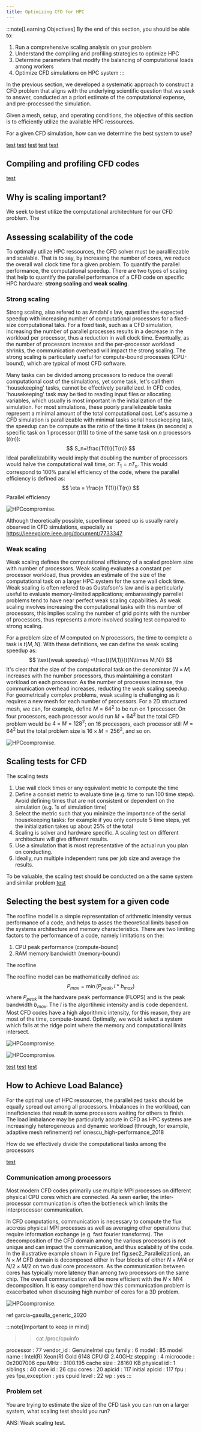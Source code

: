 ```yaml
---
title: Optimizing CFD for HPC
---
```


:::note[Learning Objectives]
By the end of this section, you should be able to:
1. Run a comprehensive scaling analysis on your problem
2. Understand the compiling and profiling strategies to optimize HPC
3. Determine parameters that modify the balancing of computational loads among workers
4. Optimize CFD simulations on HPC system 
:::




In the previous section, we developed a systematic approach to construct a CFD problem that aligns with the underlying scientific question that we seek to answer, conducted an a priori estimate of the computational expense, and pre-processed the simulation. 

Given a mesh, setup, and operating conditions, the objective of this section is to efficiently utilize the available HPC ressources.





For a given CFD simulation, how can we determine the best system to use?

[test](https://www.cse-lab.ethz.ch/wp-content/uploads/2022/09/Principles-of-HPC.pdf)
[test](https://www.nersc.gov/assets/Uploads/Tutorial-ISC2019-Intro-v2.pdf)
[test](https://www.scientific-computing.com/hpc2018-19/the-roofline-model)
[test](https://www.youtube.com/watch?v=IrkNZG8MJ64)
[test](https://inria.hal.science/hal-03207431/document)



## Compiling and profiling CFD codes

[test](https://docs.scinet.utoronto.ca/index.php/Introduction_To_Performance#gprof_.28profiling:_everywhere.29)




## Why is scaling important? 
We seek to best utilize the computational architechture for our CFD problem. The 


## Assessing scalability of the code
To optimally utilize HPC ressources, the CFD solver must be parallilezable and scalable. That is to say, by increasing the number of cores, we reduce the overall wall clock time for a given problem. To quantify the parallel performance, the computational speedup. There are two types of scaling that help to quantify the parallel performance of a CFD code on specific HPC hardware: **strong scaling** and **weak scaling**.


### Strong scaling
Strong scaling, also refered to as Amdahl's law, quantifies the expected speedup with increasing number of computational processors  for a fixed-size computational taks. For a fixed task, such as a CFD simulation, increasing the number of parallel processes results in a decrease in the workload per processor, thus a reduction in wall clock time. Eventually, as the number of processors increase and the per-processor workload shrinks, the communication overhead will impact the strong scaling. The strong scaling is particularly useful for compute-bound processes (CPU-bound), which are typical of most CFD software.

 Many tasks can be divided among processors to reduce the overall computational cost of the simulations, yet some task, let's call them 'housekeeping' tasks, cannot be effectively parallelized.  In CFD codes, 'housekeeping' task may be tied to reading input files or allocating variables, which usually is most important in the initialization of the simulation. For most simulations, these poorly parallelizeable tasks represent a minimal amount of the total computational cost.  Let's assume a CFD simulation is parallizeable with minimal tasks serial housekeeping task, the speedup can be compute as the ratio of the time it takes (in seconds) a specific task on 1 processor ($t(1)$) to time of the same task on $n$ processors ($t(n)$):
$$
    S_n=\frac{T(1)}{T(n)}
$$
Ideal parallelizability would imply that doubling the number of processors would halve the computational wall time, or: $T_1= n T_n$. This would correspond to 100\% parallel efficiency of the code, where the parallel efficiency is defined as:
$$
    \eta = \frac{n T(1)}{T(n)}
$$
Parallel efficiency 

![HPCcompromise.](../../../assets/figs_section2/ARC4CFD_StrongScaling.svg "Competing aspects in setting up CFD simulations")



Although theoretically possible, superlinear speed up is usually rarely observed in CFD simulations, especially as 
https://ieeexplore.ieee.org/document/7733347



###  Weak scaling
Weak scaling defines the computational efficiency of a scaled problem size  with number of processors. Weak scaling evaluates a constant per processor workload, thus provides an estimate of the size of the computational task on a larger HPC system for the same wall clock time. Weak scaling is often refered to as Gustafson's law and is a perticularly useful to evaluate memory-limited applications; embarassingly parrellel problems tend to have near perfect weak scaling capabilities.  As weak scaling involves increasing the computational tasks with this number of processors, this implies scaling the number of grid points with the number of processors, thus represents a more involved scaling test compared to strong scaling.

For a problem size of $M$ computed on $N$ processors, the time to complete a task is $t(M,N)$. With these definitions, we can define the weak scaling speedup as:
$$
    \text{weak speedup} =\frac{t(M,1)}{t(N\times M,N)} 
$$
It's clear that the size of the computational task on the denomintor ($N\times M$) increases with the number processors, thus maintaining a constant workload on each processor. As the number of processes increase, the communication overhead increases, reducting the weak scaling speedup. For geometrically complex problems, weak scaling is challenging as it requires a new mesh for each number of processors. For a 2D structured mesh, we can, for example, define $M=64^2$ to be run on 1 processor. On four processors, each processor would run  $M=64^2$ but the total CFD problem would be  $4\times M= 128^2$; on 16 processors, each processor still $M=64^2$ but the total problem size is $16\times M= 256^2$, and so on.




![HPCcompromise.](../../../assets/figs_section2/ARC4CFD_WeakScaling.svg "Competing aspects in setting up CFD simulations")



## Scaling tests for CFD
The scaling tests 
1. Use wall clock times or any equivalent metric to compute the time
2. Define a consist metric to evaluate time (e.g. time to run 100 time steps). Avoid defining times that are not consistent or dependent on the simulation (e.g. 1s of simulation time)
3. Select the metric such that you minimize the importance of the serial housekeeping tasks: for example if you only compute 5 time steps, yet the initialization takes up about 25\% of the total 
4. Scaling is solver and hardware specific. A scaling test on different architecture will give different results.
5. Use a simulation that is most representative of the actual run you plan on conducting.
6. Ideally, run multiple independent runs per job size and average the results.






To be valuable, the scaling test should be conducted on a the same system and similar problem
[test](https://hpc-wiki.info/hpc/Scaling_tests)










## Selecting the best system for a given code
The roofline model is a simple representation of arithmetic intensity  versus performance of a code, and helps to asses the theoretical limits based on the systems architecture and memory characteristics. There are two limiting factors to the performance of a code, namely limitations on the:
1.  CPU peak performance (compute-bound)
2. RAM memory bandwidth (memory-bound)

The roofline 

The roofline model can be mathematically defined as:
$$
    P_{max}=\min(P_{peak},I*b_{max})
$$
where $P_{peak}$ is the hardware peak performance (FLOPS) and  is the peak bandwidth $b_{max}$. The $I$ is the algortihmic intensity and is code dependent. Most CFD codes have a high algorithmic intensity, for this reason, they are most of the time, compute-bound. Optimally, we would select a system which falls at the ridge point where the memory and computational limits intersect.

![HPCcompromise.](../../../assets/figs_section2/ARC4CFD_Roofline.svg "Competing aspects in setting up CFD simulations")

![HPCcompromise.](../../../assets/figs_section2/ARC4CFD_RooflineCompare.svg "Competing aspects in setting up CFD simulations")






[test](https://www.cse-lab.ethz.ch/wp-content/uploads/2022/09/Principles-of-HPC.pdf)
[test](https://people.eecs.berkeley.edu/~kubitron/cs252/handouts/papers/RooflineVyNoYellow.pdf)
[test](https://www.cines.fr/wp-content/uploads/2014/10/lesson2_slides.pdf)


## How to Achieve Load Balance}
For the optimal use of HPC ressources, the parallelized tasks should be equally spread out among all processors. Imbalances in the workload, can inneficiencies that result in some processors waiting for others to finish. The load imbalance may be particularly accute in CFD as HPC systems are increasingly heterogeneous and dynamic workload (through, for example, adaptive mesh refinement) 
ref ionescu_high-performance_2018

How do we effectively divide the computational tasks among the processors

[test](https://2018.foam-iberia.eu/slides/FOAM-IBERIA_RobRibeiro.pdf)



### Communication among processors
Most modern CFD codes primarily use multiple MPI processes on different physical CPU cores which are connected. As seen earlier, the inter-processor communication is often the bottleneck which limits the interprocessor communication.

In CFD computations, communication is necessary to compute the flux accross physical MPI processes as well as averaging other operations that require information exchange (e.g. fast fourier transforms). The deecomposition of the CFD domain among the various processors is not unique and can impact the communication, and thus scalability of the code. In the illustrative example shown in Figure (ref fig:sec2_Parallelization), an $N\times M$ CFD domain is decomposed either in four blocks of either $N\times M/4$ or  $N/2\times M/2$ on two dual core processors. As the communication between cores has typically more latency than among two processors on the same chip. The overall communication will be more efficient with the $N\times M/4$ decomposition. It is easy comprehend how this communication problem is exacerbated when discussing high number of cores for a 3D problem.



![HPCcompromise.](../../../assets/figs_section2/ARC4CFD_Parallelization.svg "Competing aspects in setting up CFD simulations")


ref garcia-gasulla_generic_2020



:::note[Important to keep in mind]
>> cat /proc/cpuinfo

processor	: 77
vendor_id	: GenuineIntel
cpu family	: 6
model		: 85
model name	: Intel(R) Xeon(R) Gold 6148 CPU @ 2.40GHz
stepping	: 4
microcode	: 0x2007006
cpu MHz		: 3100.195
cache size	: 28160 KB
physical id	: 1
siblings	: 40
core id		: 26
cpu cores	: 20
apicid		: 117
initial apicid	: 117
fpu		: yes
fpu_exception	: yes
cpuid level	: 22
wp		: yes
:::




### Problem set
You are trying to estimate the size of the CFD task you can run on a larger system, what scaling test should you run?

ANS: Weak scaling test.





